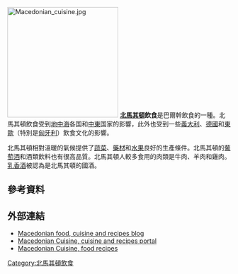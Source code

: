 {{unreferenced|time=2015-12-24T03:15:56+00:00}}
[[File:Macedonian_cuisine.jpg|250px]]
'''[[北馬其頓|北馬其頓]]飲食'''是巴爾幹飲食的一種。北馬其頓飲食受到[[地中海|地中海]]各国和[[中東|中東]]国家的影響，此外也受到一些[[義大利|義大利]]、[[德國|德國]]和[[東歐|東歐]]（特別是[[匈牙利|匈牙利]]）飲食文化的影響。

北馬其頓相對溫暖的氣候提供了[[蔬菜|蔬菜]]、[[藥材|藥材]]和[[水果|水果]]良好的生產條件。北馬其頓的[[葡萄酒|葡萄酒]]和酒類飲料也有很高品質。北馬其頓人較多食用的肉類是牛肉、羊肉和雞肉。[[乳香酒|乳香酒]]被認為是北馬其頓的國酒。

==參考資料==
{{reflist}}

==外部連結==
*[http://macedonianfood.blogspot.com/ Macedonian food, cuisine and recipes blog]{{Wayback|url=http://macedonianfood.blogspot.com/ |date=20151224112653 }}
*[https://web.archive.org/web/20190911095427/http://www.macedonian-cuisine.com/ Macedonian Cuisine, cuisine and recipes portal]
*[https://web.archive.org/web/20100426165246/http://macedonia.balkan-cuisine.com/ Macedonian Cuisine, food recipes]

{{歐洲題目|飲食文化}}

[[Category:北馬其頓飲食|Category:北馬其頓飲食]]